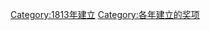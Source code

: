 {{cat topic in year| topic=建立的奖项|year=1813}}
[[Category:1813年建立|Category:1813年建立]]
[[Category:各年建立的奖项|Category:各年建立的奖项]]